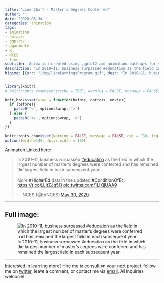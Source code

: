 ```yaml
---
title: "Line Chart - Master's Degrees Conferred"
author: ''
date: '2020-05-30'
categories: animation
tags:
- animation
- dataviz
- ggplot2
- gganimate
- R
- NCES
- line
subtitle: 'Animation created using ggplot2 and animation packages for social media distribution'
description: 'In 2010–11, business surpassed #education as the field in which the largest number of master’s degrees were conferred and has remained the largest field in each subsequent year.'
bigimg: [{src: "/img/lineEarningsProgram.gif", desc: "In 2010–11, business surpassed #education as the field in which the largest number of master’s degrees were conferred and has remained the largest field in each subsequent year."}]
---
```


```r
library(knitr)
# knitr::opts_chunk$set(cache = TRUE, warning = FALSE, message = FALSE, dpi = 180, out.extra='class = "img-responsive"')

```

```r
knit_hooks$set(wrap = function(before, options, envir){
  if (before){
    paste0('<', options$wrap, '>')
  } else {
    paste0('</', options$wrap, '>')
  }
})

knitr::opts_chunk$set(warning = FALSE, message = FALSE, dpi = 180, fig.height = 5, fig.width = 7, fig.align = "center")
options(width=140, dplyr.width = 150)
```

Animation Linked here:

<blockquote class="twitter-tweet"><p lang="en" dir="ltr">In 2010–11, business surpassed <a href="https://twitter.com/hashtag/education?src=hash&amp;ref_src=twsrc%5Etfw">#education</a> as the field in which the largest number of master’s degrees were conferred and has remained the largest field in each subsequent year. <br><br>More <a href="https://twitter.com/hashtag/HigherEd?src=hash&amp;ref_src=twsrc%5Etfw">#HigherEd</a> data in the updated <a href="https://twitter.com/hashtag/ConditionOfEd?src=hash&amp;ref_src=twsrc%5Etfw">#ConditionOfEd</a>: <a href="https://t.co/LLltZJq5I3">https://t.co/LLltZJq5I3</a> <a href="https://t.co/1LIXjjUAA9">pic.twitter.com/1LIXjjUAA9</a></p>&mdash; NCES (@EdNCES) <a href="https://twitter.com/EdNCES/status/1266829511636783105?ref_src=twsrc%5Etfw">May 30, 2020</a></blockquote> <script async src="https://platform.twitter.com/widgets.js" charset="utf-8"></script> 

 ***
  
## Full image:
  
![In 2010–11, business surpassed #education as the field in which the largest number of master’s degrees were conferred and has remained the largest field in each subsequent year.](/img/lineEarningsProgram.gif)

 ***
 
Interested in learning more? Hire me to consult on your next project, follow me on [twitter](https://twitter.com/mikeleeco), leave a comment, or contact me via [email](mailto:mdlee12@gmail.com). All inquiries welcome!
  